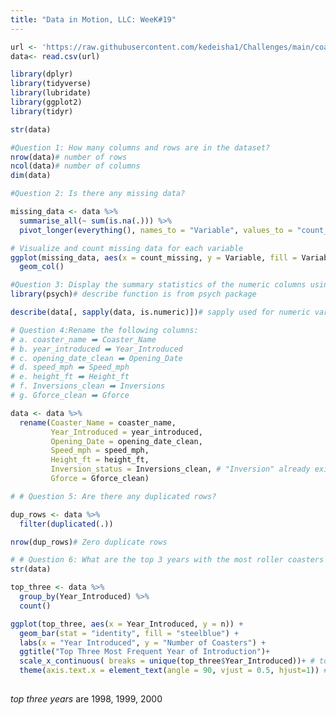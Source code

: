 ```yaml
---
title: "Data in Motion, LLC: WeeK#19"
---
```


```r
url <- 'https://raw.githubusercontent.com/kedeisha1/Challenges/main/coaster_db.csv'
data<- read.csv(url)
```

```r
library(dplyr)
library(tidyverse)
library(lubridate)
library(ggplot2)
library(tidyr)

str(data)

#Question 1: How many columns and rows are in the dataset?
nrow(data)# number of rows 
ncol(data)# number of columns 
dim(data)
```


```r
#Question 2: Is there any missing data?

missing_data <- data %>% 
  summarise_all(~ sum(is.na(.))) %>% 
  pivot_longer(everything(), names_to = "Variable", values_to = "count_missing")

# Visualize and count missing data for each variable 
ggplot(missing_data, aes(x = count_missing, y = Variable, fill = Variable))+
  geom_col()
```


```r
#Question 3: Display the summary statistics of the numeric columns using the describe method.
library(psych)# describe function is from psych package

describe(data[, sapply(data, is.numeric)])# sapply used for numeric variabels 

```


```r
# Question 4:Rename the following columns:
# a. coaster_name ➡️ Coaster_Name
# b. year_introduced ➡️ Year_Introduced
# c. opening_date_clean ➡️ Opening_Date
# d. speed_mph ➡️ Speed_mph
# e. height_ft ➡️ Height_ft
# f. Inversions_clean ➡️ Inversions
# g. Gforce_clean ➡️ Gforce

data <- data %>% 
  rename(Coaster_Name = coaster_name, 
         Year_Introduced = year_introduced, 
         Opening_Date = opening_date_clean, 
         Speed_mph = speed_mph, 
         Height_ft = height_ft, 
         Inversion_status = Inversions_clean, # "Inversion" already existed in the dataframe, thus, it renamed as "Inversion_status"
         Gforce = Gforce_clean)
```


```r
# # Question 5: Are there any duplicated rows?

dup_rows <- data %>% 
  filter(duplicated(.))

nrow(dup_rows)# Zero duplicate rows 
```

```r
# # Question 6: What are the top 3 years with the most roller coasters introduced?
str(data)

top_three <- data %>% 
  group_by(Year_Introduced) %>% 
  count() 

ggplot(top_three, aes(x = Year_Introduced, y = n)) +
  geom_bar(stat = "identity", fill = "steelblue") +
  labs(x = "Year Introduced", y = "Number of Coasters") +
  ggtitle("Top Three Most Frequent Year of Introduction")+
  scale_x_continuous( breaks = unique(top_three$Year_Introduced))+ # to display year on x-axis 
  theme(axis.text.x = element_text(angle = 90, vjust = 0.5, hjust=1)) # to make "year" vertical on plot
 
```

*top three years* are 1998, 1999, 2000

```r

  
```

